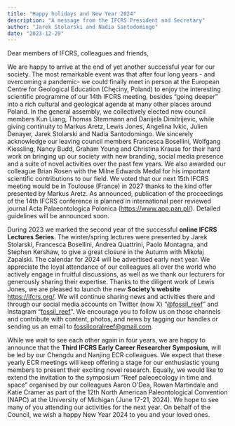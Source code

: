 ```yaml
---
title: "Happy holidays and New Year 2024"
description: "A message from the IFCRS President and Secretary"
author: "Jarek Stolarski and Nadia Santodomingo"
date: "2023-12-29"
---
```


Dear members of IFCRS, colleagues and friends,

We are happy to arrive at the end of yet another successful year for our society. The most remarkable event was that after four long years - and overcoming a pandemic- we could finally meet in person at the European Centre for Geological Education (Chęciny, Poland) to enjoy the interesting scientific programme of our 14th IFCRS meeting, besides “going deeper” into a rich cultural and geological agenda at many other places around Poland.
In the general assembly, we collectively elected new council members Kun Liang, Thomas Stemmann and Danijela Dimitrijevic, while giving continuity to Markus Aretz, Lewis Jones, Angelina Ivkic, Julien Denayer, Jarek Stolarski and Nadia Santodomingo. We sincerely acknowledge our leaving council members Francesca Bosellini, Wolfgang Kiessling, Nancy Budd, Graham Young and Christina Krause for their hard work on bringing up our society with new branding, social media presence and a suite of novel activities over the past few years. We also awarded our colleague Brian Rosen with the Milne Edwards Medal for his important scientific contributions to our field. We voted that our next 15th IFCRS meeting would be in Toulouse (France) in 2027 thanks to the kind offer presented by Markus Aretz. As announced, publication of the proceedings of the 14th IFCRS conference is planned in international peer reviewed journal Acta Palaeontologica Polonica ([https://www.app.pan.pl/](https://www.app.pan.pl/)). Detailed guidelines will be announced soon.

During 2023 we marked the second year of the successful **online IFCRS Lectures Series**. The winter/spring lectures were presented by Jarek Stolarski, Francesca Bosellini, Andrea Quattrini, Paolo Montagna, and Stephen Kershaw, to give a great closure in the Autumn with Mikołaj Zapalski. The calendar for 2024 will be advertised early next year. We appreciate the loyal attendance of our colleagues all over the world who actively engage in fruitful discussions, as well as we thank our lecturers for generously sharing their expertise.
Thanks to the diligent work of Lewis Jones, we are pleased to launch the new **Society’s website** [https://ifcrs.org/](https://ifcrs.org/). We will continue sharing news and activities there and through our social media accounts on Twitter (now X) “[@fossil_reef](https://twitter.com/fossil_reef)” and Instagram “[fossil_reef](https://www.instagram.com/fossil_reef/)”. We encourage you to follow us on those channels and contribute with content, photos, and news by tagging our handles or sending us an email to [fossilcoralreef@gmail.com](mailto:fossilcoralreef@gmail.com).

While we wait to see each other again in four years, we are happy to announce that the **Third IFCRS Early Career Researcher Symposium**, will be led by our Chengdu and Nanjing ECR colleagues. We expect that these yearly ECR meetings will keep offering a stage for our enthusiastic young members to present their exciting novel research. Equally, we would like to extend the invitation to the symposium “Reef paleoecology in time and space” organised by our colleagues Aaron O’Dea, Rowan Martindale and Katie Cramer as part of the 12th North American Paleontological Convention (NAPC) at the University of Michigan (June 17-21, 2024).
We hope to see many of you attending our activities for the next year. On behalf of the Council, we wish a happy New Year 2024 to you and your loved ones.